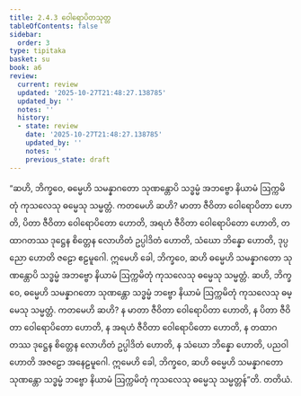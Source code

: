 ```yaml
---
title: 2.4.3 ဝေါရောပိတသုတ္တ
tableOfContents: false
sidebar:
  order: 3
type: tipitaka
basket: su
book: a6
review:
  current: review
  updated: '2025-10-27T21:48:27.138785'
  updated_by: ''
  notes: ''
  history:
  - state: review
    date: '2025-10-27T21:48:27.138785'
    updated_by: ''
    notes: ''
    previous_state: draft
---
```



<ReviewStatus review={frontmatter.review} showDetails={true} />

<HypothesisAnnotation frontmatter={frontmatter} />

<DynamicBreadcrumb />

<Division number="87" book="a6" e="ch" v="16" p="380">

<Paragraph number="690" book="a6">
“ဆဟိ, ဘိက္ခဝေ, ဓမ္မေဟိ သမန္နာဂတော သုဏန္တောပိ သဒ္ဓမ္မံ အဘဗ္ဗော နိယာမံ ဩက္ကမိတုံ ကုသလေသု ဓမ္မေသု သမ္မတ္တံ. ကတမေဟိ ဆဟိ? မာတာ ဇီဝိတာ ဝေါရောပိတာ ဟောတိ, ပိတာ ဇီဝိတာ ဝေါရောပိတော ဟောတိ, အရဟံ ဇီဝိတာ ဝေါရောပိတော ဟောတိ, တထာဂတဿ ဒုဋ္ဌေန စိတ္တေန လောဟိတံ ဥပ္ပါဒိတံ ဟောတိ, သံဃော ဘိန္နော ဟောတိ, ဒုပ္ပညော ဟောတိ ဇဠော ဧဠမူဂေါ. ဣမေဟိ ခေါ, ဘိက္ခဝေ, ဆဟိ ဓမ္မေဟိ သမန္နာဂတော သုဏန္တောပိ သဒ္ဓမ္မံ အဘဗ္ဗော နိယာမံ ဩက္ကမိတုံ ကုသလေသု ဓမ္မေသု သမ္မတ္တံ.
</Paragraph>

<Paragraph number="691" book="a6">
ဆဟိ, ဘိက္ခဝေ, ဓမ္မေဟိ သမန္နာဂတော သုဏန္တော သဒ္ဓမ္မံ ဘဗ္ဗော နိယာမံ ဩက္ကမိတုံ ကုသလေသု ဓမ္မေသု သမ္မတ္တံ. ကတမေဟိ ဆဟိ? န မာတာ ဇီဝိတာ ဝေါရောပိတာ ဟောတိ, န ပိတာ ဇီဝိတာ ဝေါရောပိတော ဟောတိ, န အရဟံ ဇီဝိတာ ဝေါရောပိတော ဟောတိ, န တထာဂတဿ ဒုဋ္ဌေန စိတ္တေန လောဟိတံ ဥပ္ပါဒိတံ ဟောတိ, န သံဃော ဘိန္နော ဟောတိ, ပညဝါ ဟောတိ အဇဠော အနေဠမူဂေါ. ဣမေဟိ ခေါ, ဘိက္ခဝေ, ဆဟိ ဓမ္မေဟိ သမန္နာဂတော သုဏန္တော သဒ္ဓမ္မံ ဘဗ္ဗော နိယာမံ ဩက္ကမိတုံ ကုသလေသု ဓမ္မေသု သမ္မတ္တန်”တိ.

</Paragraph>
</Division>

<Paragraph number="692" type="center" book="a6">
တတိယံ.
</Paragraph>